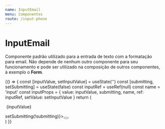 ```yaml
---
name: InputEmail
menu: Componentes
route: /input-phone
---
```



# InputEmail
Componente padrão utilizado para a entrada de texto com a formatação para email. Não depende de nenhum outro componente para seu funcionamento e pode ser utilizado na composição de outros componentes, à exemplo o **Form**.

<Playground>
    {() => {
        const [inputValue, setInputValue] = useState('')
        const [submitting, setSubmitting] = useState(false)
        const inputRef = useRef(null)
        const name = 'input'
        const inputProps = { value: inputValue, submitting, name, ref: inputRef, setValue: setInputValue }
        return (
            <div style={{...containerDocz, height: '180px'}}>
                <p>&nbsp;{inputValue}</p>
                <InputEmail {...inputProps} />
                <div style={{ display: 'grid', marginTop: '40px' }} onClick={() => setSubmitting(!submitting)}><Button type='submit' cta='Disable input' /></div>
            </div>
        )
    }}
</Playground>

<Props of={InputEmail} />